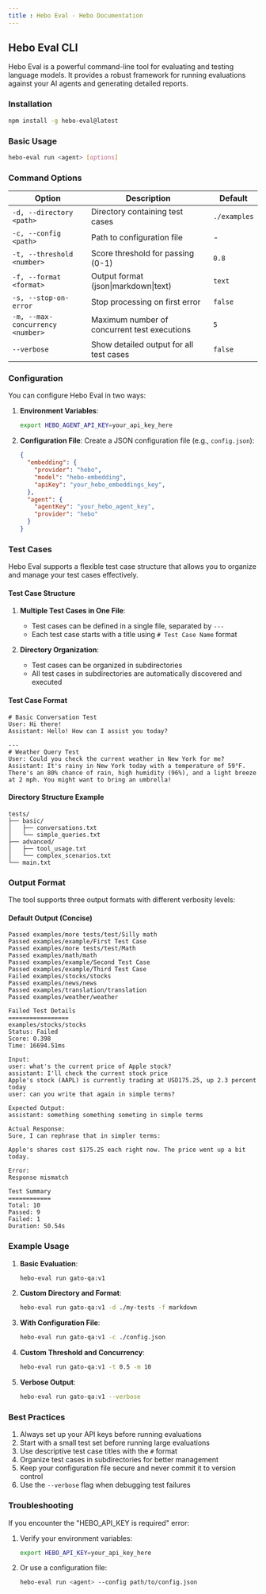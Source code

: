 ```yaml
---
title : Hebo Eval - Hebo Documentation
---
```


## Hebo Eval CLI

Hebo Eval is a powerful command-line tool for evaluating and testing language models. It provides a robust framework for running evaluations against your AI agents and generating detailed reports.

### Installation

```bash
npm install -g hebo-eval@latest
```

### Basic Usage

```bash
hebo-eval run <agent> [options]
```

### Command Options

| Option | Description | Default |
|--------|-------------|---------|
| `-d, --directory <path>` | Directory containing test cases | `./examples` |
| `-c, --config <path>` | Path to configuration file | - |
| `-t, --threshold <number>` | Score threshold for passing (0-1) | `0.8` |
| `-f, --format <format>` | Output format (json\|markdown\|text) | `text` |
| `-s, --stop-on-error` | Stop processing on first error | `false` |
| `-m, --max-concurrency <number>` | Maximum number of concurrent test executions | `5` |
| `--verbose` | Show detailed output for all test cases | `false` |

### Configuration

You can configure Hebo Eval in two ways:

1. **Environment Variables**:
   ```bash
   export HEBO_AGENT_API_KEY=your_api_key_here
   ```

2. **Configuration File**:
   Create a JSON configuration file (e.g., `config.json`):
   ```json
   {
     "embedding": {
       "provider": "hebo",
       "model": "hebo-embedding",
       "apiKey": "your_hebo_embeddings_key",
     },
     "agent": {
       "agentKey": "your_hebo_agent_key",
       "provider": "hebo"
     }
   }
   ```

### Test Cases

Hebo Eval supports a flexible test case structure that allows you to organize and manage your test cases effectively.

#### Test Case Structure

1. **Multiple Test Cases in One File**:
   - Test cases can be defined in a single file, separated by `---`
   - Each test case starts with a title using `# Test Case Name` format

2. **Directory Organization**:
   - Test cases can be organized in subdirectories
   - All test cases in subdirectories are automatically discovered and executed

#### Test Case Format

```text
# Basic Conversation Test
User: Hi there!
Assistant: Hello! How can I assist you today?

---
# Weather Query Test
User: Could you check the current weather in New York for me?
Assistant: It's rainy in New York today with a temperature of 59°F. There's an 80% chance of rain, high humidity (96%), and a light breeze at 2 mph. You might want to bring an umbrella!
```

#### Directory Structure Example

```
tests/
├── basic/
│   ├── conversations.txt
│   └── simple_queries.txt
├── advanced/
│   ├── tool_usage.txt
│   └── complex_scenarios.txt
└── main.txt
```

### Output Format

The tool supports three output formats with different verbosity levels:

#### Default Output (Concise)
```
Passed examples/more tests/test/Silly math
Passed examples/example/First Test Case
Passed examples/more tests/test/Math
Passed examples/math/math
Passed examples/example/Second Test Case
Passed examples/example/Third Test Case
Failed examples/stocks/stocks
Passed examples/news/news
Passed examples/translation/translation
Passed examples/weather/weather

Failed Test Details
=================
examples/stocks/stocks
Status: Failed
Score: 0.398
Time: 16694.51ms

Input:
user: what's the current price of Apple stock?
assistant: I'll check the current stock price
Apple's stock (AAPL) is currently trading at USD175.25, up 2.3 percent today
user: can you write that again in simple terms?

Expected Output:
assistant: something something someting in simple terms

Actual Response:
Sure, I can rephrase that in simpler terms:

Apple's shares cost $175.25 each right now. The price went up a bit today.

Error:
Response mismatch

Test Summary
============
Total: 10
Passed: 9
Failed: 1
Duration: 50.54s
```


### Example Usage

1. **Basic Evaluation**:
   ```bash
   hebo-eval run gato-qa:v1
   ```

2. **Custom Directory and Format**:
   ```bash
   hebo-eval run gato-qa:v1 -d ./my-tests -f markdown
   ```

3. **With Configuration File**:
   ```bash
   hebo-eval run gato-qa:v1 -c ./config.json
   ```

4. **Custom Threshold and Concurrency**:
   ```bash
   hebo-eval run gato-qa:v1 -t 0.5 -m 10
   ```

5. **Verbose Output**:
   ```bash
   hebo-eval run gato-qa:v1 --verbose
   ```

### Best Practices

1. Always set up your API keys before running evaluations
2. Start with a small test set before running large evaluations
3. Use descriptive test case titles with the `#` format
4. Organize test cases in subdirectories for better management
5. Keep your configuration file secure and never commit it to version control
6. Use the `--verbose` flag when debugging test failures

### Troubleshooting

If you encounter the "HEBO_API_KEY is required" error:

1. Verify your environment variables:
   ```bash
   export HEBO_API_KEY=your_api_key_here
   ```

2. Or use a configuration file:
   ```bash
   hebo-eval run <agent> --config path/to/config.json
   ```


